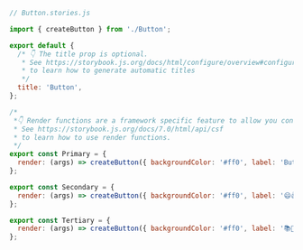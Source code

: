 ```js
// Button.stories.js

import { createButton } from './Button';

export default {
  /* 👇 The title prop is optional.
   * See https://storybook.js.org/docs/html/configure/overview#configure-story-loading
   * to learn how to generate automatic titles
   */
  title: 'Button',
};

/*
 *👇 Render functions are a framework specific feature to allow you control on how the component renders.
 * See https://storybook.js.org/docs/7.0/html/api/csf
 * to learn how to use render functions.
 */
export const Primary = {
  render: (args) => createButton({ backgroundColor: '#ff0', label: 'Button' }),
};

export const Secondary = {
  render: (args) => createButton({ backgroundColor: '#ff0', label: '😄👍😍💯' }),
};

export const Tertiary = {
  render: (args) => createButton({ backgroundColor: '#ff0', label: '📚📕📈🤓' }),
};
```

